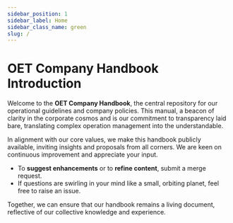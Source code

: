 ```yaml
---
sidebar_position: 1
sidebar_label: Home
sidebar_class_name: green
slug: /
---
```


# OET Company Handbook Introduction

Welcome to the **OET Company Handbook**, the central repository for our operational guidelines and company policies. This manual, a beacon of clarity in the corporate cosmos and is our commitment to transparency laid bare, translating complex operation management into the understandable.

In alignment with our core values, we make this handbook publicly available, inviting insights and proposals from all corners. We are keen on continuous improvement and appreciate your input.

- To **suggest enhancements** or to **refine content**, submit a merge request.
- If questions are swirling in your mind like a small, orbiting planet, feel free to raise an issue.

Together, we can ensure that our handbook remains a living document, reflective of our collective knowledge and experience.
